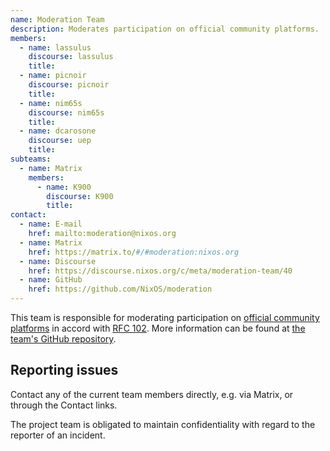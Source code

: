 ```yaml
---
name: Moderation Team
description: Moderates participation on official community platforms.
members:
  - name: lassulus
    discourse: lassulus
    title:
  - name: picnoir
    discourse: picnoir
    title:
  - name: nim65s
    discourse: nim65s
    title:
  - name: dcarosone
    discourse: uep
    title:
subteams:
  - name: Matrix
    members:
      - name: K900
        discourse: K900
        title:
contact:
  - name: E-mail
    href: mailto:moderation@nixos.org
  - name: Matrix
    href: https://matrix.to/#/#moderation:nixos.org
  - name: Discourse
    href: https://discourse.nixos.org/c/meta/moderation-team/40
  - name: GitHub
    href: https://github.com/NixOS/moderation
---
```


This team is responsible for moderating participation on [official community
platforms](/community/#platforms) in accord with [RFC
102](https://github.com/NixOS/rfcs/blob/master/rfcs/0102-moderation-team.md).
More information can be found at [the team's GitHub
repository](https://github.com/NixOS/moderation).

## Reporting issues

Contact any of the current team members directly, e.g. via Matrix, or through
the Contact links.

The project team is obligated to maintain confidentiality with regard to the
reporter of an incident.
